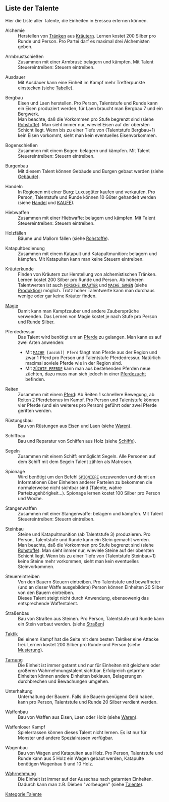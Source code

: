 == Liste der Talente ==

Hier die Liste aller Talente, die Einheiten in Eressea erlernen können.

;Alchemie
:Herstellen von [[Tränke|Tränken]] aus [[Kräuter|Kräutern]]. Lernen kostet 200 Silber pro Runde und Person. Pro Partei darf es maximal drei Alchemisten geben.

;Armbrustschießen
:Zusammen mit einer Armbrust: belagern und kämpfen. Mit Talent Steuereintreiben: Steuern eintreiben.

;Ausdauer
:Mit Ausdauer kann eine Einheit im Kampf mehr Trefferpunkte einstecken (siehe [[Kampftabellen#Ausdauer|Tabelle]]).

;Bergbau
:Eisen und Laen herstellen. Pro Person, Talentstufe und Runde kann ein Eisen produziert werden, für Laen braucht man Bergbau 7 und ein Bergwerk.
:Man beachte, daß die Vorkommen pro Stufe begrenzt sind (siehe [[Rohstoffe]]). Man sieht immer nur, wieviel Eisen auf der obersten Schicht liegt. Wenn bis zu einer Tiefe von (Talentstufe Bergbau+1) kein Eisen vorkommt, sieht man kein eventuelles Eisenvorkommen.

;Bogenschießen
:Zusammen mit einem Bogen: belagern und kämpfen. Mit Talent Steuereintreiben: Steuern eintreiben.

;Burgenbau
:Mit diesem Talent können Gebäude und Burgen gebaut werden (siehe [[Gebäude]]).

;Handeln
:In Regionen mit einer Burg: Luxusgüter kaufen und verkaufen. Pro Person, Talentstufe und Runde können 10 Güter gehandelt werden (siehe [[Handel]] und [[KAUFE]]).

;Hiebwaffen
:Zusammen mit einer Hiebwaffe: belagern und kämpfen. Mit Talent Steuereintreiben: Steuern eintreiben.

;Holzfällen
:Bäume und Mallorn fällen (siehe [[Rohstoffe#Tief im Wald|Rohstoffe]]).

;Katapultbedienung
:Zusammen mit einem Katapult und Katapultmunition: belagern und kämpfen. Mit Katapulten kann man keine Steuern eintreiben.

;Kräuterkunde
:Finden von Kräutern zur Herstellung von alchemistischen Tränken. Lernen kostet 200 Silber pro Runde und Person. Ab höheren Talentwerten ist auch <tt>[[FORSCHE|FORSCHE KRÄUTER]]</tt> und <tt>[[MACHE|MACHE SAMEN]]</tt> (siehe [[Produktion]]) möglich. Trotz hoher Talentwerte kann man durchaus wenige oder gar keine Kräuter finden. 

;[[Magie]]
:Damit kann man Kampfzauber und andere Zaubersprüche verwenden. Das Lernen von Magie kostet je nach Stufe pro Person und Runde Silber.

;Pferdedressur
:Das Talent wird benötigt um an [[Pferd und Wagen|Pferde]] zu gelangen. Man kann es auf zwei Arten anwenden:
:* Mit <tt>[[MACHE]] [''anzahl''] Pferd</tt> fängt man Pferde aus der Region und zwar 1 Pferd pro Person und Talentstufe Pferdedressur. Natürlich maximal soviele Pferde wie in der Region sind.
:* Mit <tt>[[ZÜCHTE|ZÜCHTE PFERDE]]</tt> kann man aus bestehenden Pferden neue züchten, dazu muss man sich jedoch in einer [[Pferdezucht]] befinden.
;Reiten
:Zusammen mit einem [[Pferd und Wagen|Pferd]]: Ab Reiten 1 schnellere Bewegung, ab Reiten 2 Pferdebonus im Kampf. Pro Person und Talentstufe können vier Pferde (und ein weiteres pro Person) geführt oder zwei Pferde geritten werden.

;Rüstungsbau
:Bau von Rüstungen aus Eisen und Laen (siehe [[Waren]]).

;Schiffbau
:Bau und Reparatur von Schiffen aus Holz (siehe [[Schiffe]]).

;Segeln
:Zusammen mit einem Schiff: ermöglicht Segeln. Alle Personen auf dem Schiff mit dem Segeln Talent zählen als Matrosen.

;Spionage
:Wird benötigt um den Befehl <tt>[[SPIONIERE]]</tt> anzuwenden und damit an Informationen über Einheiten anderer Parteien zu bekommen die normalerweise nicht sichtbar sind (Talente, wahre Parteizugehörigkeit...). Spionage lernen kostet 100 Silber pro Person und Woche. 

;Stangenwaffen
:Zusammen mit einer Stangenwaffe: belagern und kämpfen. Mit Talent Steuereintreiben: Steuern eintreiben.

;Steinbau
:Steine und Katapultmunition (ab Talentstufe 3) produzieren. Pro Person, Talentstufe und Runde kann ein Stein gemacht werden.
:Man beachte, daß die Vorkommen pro Stufe begrenzt sind (siehe [[Rohstoffe#Vom Bergbau|Rohstoffe]]). Man sieht immer nur, wieviele Steine auf der obersten Schicht liegt. Wenn bis zu einer Tiefe von (Talentstufe Steinbau+1) keine Steine mehr vorkommen, sieht man kein eventuelles Steinvorkommen.

;Steuereintreiben
:Von den Bauern Steuern eintreiben. Pro Talentstufe und bewaffneter (und an dieser Waffe ausgebildete) Person können Einheiten 20 Silber von den Bauern eintreiben.
:Dieses Talent steigt nicht durch Anwendung, ebensowenig das entsprechende Waffentalent.

;Straßenbau
:Bau von Straßen aus Steinen. Pro Person, Talentstufe und Runde kann ein Stein verbaut werden. (siehe [[Straßen]])

;[[Taktik]]
:Bei einem Kampf hat die Seite mit dem besten Taktiker eine Attacke frei. Lernen kostet 200 Silber pro Runde und Person (siehe [[Musterung]]).

;[[Tarnung]]
:Die Einheit ist immer getarnt und nur für Einheiten mit gleichem oder größeren Wahrnehmungstalent sichtbar. Erfolgreich getarnte Einheiten können andere Einheiten beklauen, Belagerungen durchbrechen und Bewachungen umgehen.

;Unterhaltung
:Unterhaltung der Bauern. Falls die Bauern genügend Geld haben, kann pro Person, Talentstufe und Runde 20 Silber verdient werden.

;Waffenbau
:Bau von Waffen aus Eisen, Laen oder Holz (siehe [[Waren]]).

;Waffenloser Kampf
:Spielerrassen können dieses Talent nicht lernen. Es ist nur für Monster und andere Spezialrassen verfügbar.

;Wagenbau
:Bau von Wagen und Katapulten aus Holz. Pro Person, Talentstufe und Runde kann aus 5 Holz ein Wagen gebaut werden, Katapulte benötigen Wagenbau 5 und 10 Holz.

;[[Wahrnehmung]]
:Die Einheit ist immer auf der Ausschau nach getarnten Einheiten. Dadurch kann man z.B. Dieben "vorbeugen" (siehe [[Talente#Wahrnehmung, Tarnung und Spionage|Talente]]).


[[Kategorie:Talente]]